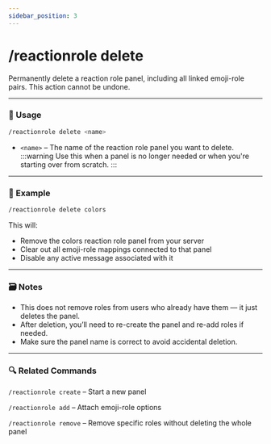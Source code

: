 ```yaml
---
sidebar_position: 3
---
```


# /reactionrole delete

Permanently delete a reaction role panel, including all linked emoji-role pairs. This action cannot be undone.

<hr className="md-divider-gradient" />

### 💬 Usage
```bash
/reactionrole delete <name>
```
- `<name>` – The name of the reaction role panel you want to delete.
:::warning
Use this when a panel is no longer needed or when you're starting over from scratch.
:::

<hr className="md-divider-gradient" />

### 📌 Example
```bash
/reactionrole delete colors
```
This will:
- Remove the colors reaction role panel from your server
- Clear out all emoji-role mappings connected to that panel
- Disable any active message associated with it

<hr className="md-divider-gradient" />

### 🗃️ Notes
- This does not remove roles from users who already have them — it just deletes the panel.
- After deletion, you’ll need to re-create the panel and re-add roles if needed.
- Make sure the panel name is correct to avoid accidental deletion.

<hr className="md-divider-gradient" />

### 🔍 Related Commands
`/reactionrole create` – Start a new panel

`/reactionrole add` – Attach emoji-role options

`/reactionrole remove` – Remove specific roles without deleting the whole panel
